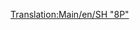 [[Translation:Main/en/SH "8P"]]{{Template:Treni/It
|Image=[[File:en/Sh8p.png]]
|Name=SH "8P"
|Cost=€ 51.562
|Speed=144 km/h (90 mph, 40 m/s)
|Weight=170 t
|Power=1.600 hp (1.193 kW)
|Annual=€ 4.264
|Designed=1954
|Lifespan=23
|Capacity=N/A
|Description=La locomotiva a vapore più veloce, più potente (e più costosa) in TTD clima temperato. I nostalgici del vapore potrebbero essere riluttanti ad aggiornare per questo ...
|Real-life=Stranamente, questa locomotiva si basa su un prototipo unico: [http://www.wikipedia.org/wiki/BR Standard Class 8 British Railways Standard Class 8 "Duca di Gloucester"].
}}